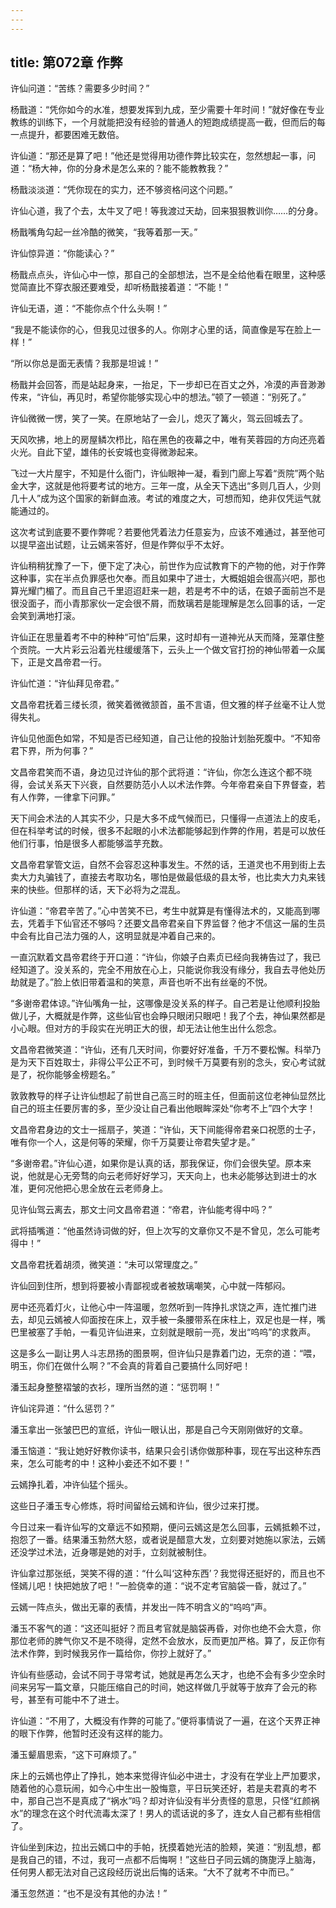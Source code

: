 ```yaml
---
---
---
```

title: 第072章 作弊
---





许仙问道：“苦练？需要多少时间？”

杨戬道：“凭你如今的水准，想要发挥到九成，至少需要十年时间！”就好像在专业教练的训练下，一个月就能把没有经验的普通人的短跑成绩提高一截，但而后的每一点提升，都要困难无数倍。

许仙道：“那还是算了吧！”他还是觉得用功德作弊比较实在，忽然想起一事，问道：“杨大神，你的分身术是怎么来的？能不能教教我？”

杨戬淡淡道：“凭你现在的实力，还不够资格问这个问题。”

许仙心道，我了个去，太牛叉了吧！等我渡过天劫，回来狠狠教训你……的分身。

杨戬嘴角勾起一丝冷酷的微笑，“我等着那一天。”

许仙惊异道：“你能读心？”

杨戬点点头，许仙心中一惊，那自己的全部想法，岂不是全给他看在眼里，这种感觉简直比不穿衣服还要难受，却听杨戬接着道：“不能！”

许仙无语，道：“不能你点个什么头啊！”

“我是不能读你的心，但我见过很多的人。你刚才心里的话，简直像是写在脸上一样！”

“所以你总是面无表情？我那是坦诚！”

杨戬并会回答，而是站起身来，一抬足，下一步却已在百丈之外，冷漠的声音渺渺传来，“许仙，再见时，希望你能够实现心中的想法。”顿了一顿道：“别死了。”

许仙微微一愣，笑了一笑。在原地站了一会儿，熄灭了篝火，驾云回城去了。

天风吹拂，地上的房屋鳞次栉比，陷在黑色的夜幕之中，唯有芙蓉园的方向还亮着火光。自此下望，雄伟的长安城也变得微渺起来。

飞过一大片屋宇，不知是什么衙门，许仙眼神一凝，看到门廊上写着“贡院”两个贴金大字，这就是他将要考试的地方。三年一度，从全天下选出“多则几百人，少则几十人”成为这个国家的新鲜血液。考试的难度之大，可想而知，绝非仅凭运气就能通过的。

这次考试到底要不要作弊呢？若要他凭着法力任意妄为，应该不难通过，甚至他可以提早盗出试题，让云嫣来答好，但是作弊似乎不太好。

许仙稍稍犹豫了一下，便下定了决心，前世作为应试教育下的产物的他，对于作弊这种事，实在半点负罪感也欠奉。而且如果中了进士，大概姐姐会很高兴吧，那也算光耀门楣了。而且自己千里迢迢赶来一趟，若是考不中的话，在娘子面前岂不是很没面子，而小青那家伙一定会很不屑，而敖璃若是能理解是怎么回事的话，一定会笑到满地打滚。

许仙正在思量着考不中的种种“可怕”后果，这时却有一道神光从天而降，笼罩住整个贡院。一大片彩云沿着光柱缓缓落下，云头上一个做文官打扮的神仙带着一众属下，正是文昌帝君一行。

许仙忙道：“许仙拜见帝君。”

文昌帝君抚着三缕长须，微笑着微微颔首，虽不言语，但文雅的样子丝毫不让人觉得失礼。

许仙见他面色如常，不知是否已经知道，自己让他的投胎计划胎死腹中。“不知帝君下界，所为何事？”

文昌帝君笑而不语，身边见过许仙的那个武将道：“许仙，你怎么连这个都不晓得，会试关系天下兴衰，自然要防范小人以术法作弊。今年帝君亲自下界督查，若有人作弊，一律拿下问罪。”

天下间会术法的人其实不少，只是大多不成气候而已，只懂得一点道法上的皮毛，但在科举考试的时候，很多不起眼的小术法都能够起到作弊的作用，若是可以放任他们行事，怕是很多人都能够滥芋充数。

文昌帝君掌管文运，自然不会容忍这种事发生。不然的话，王道灵也不用到街上去卖大力丸骗钱了，直接去考取功名，哪怕是做最低级的县太爷，也比卖大力丸来钱来的快些。但那样的话，天下必将为之混乱。

许仙道：“帝君辛苦了。”心中苦笑不已，考生中就算是有懂得法术的，又能高到哪去，凭着手下仙官还不够吗？还要文昌帝君亲自下界监督？他才不信这一届的生员中会有比自己法力强的人，这明显就是冲着自己来的。

一直沉默着文昌帝君终于开口道：“许仙，你娘子白素贞已经向我祷告过了，我已经知道了。没关系的，完全不用放在心上，只能说你我没有缘分，我自去寻他处历劫就是了。”脸上依旧带着温和的笑意，声音也听不出有丝毫的不悦。

“多谢帝君体谅。”许仙嘴角一扯，这哪像是没关系的样子。自己若是让他顺利投胎做儿子，大概就是作弊，这些仙官也会睁只眼闭只眼吧！我了个去，神仙果然都是小心眼。但对方的手段实在光明正大的很，却无法让他生出什么怨念。

文昌帝君微笑道：“许仙，还有几天时间，你要好好准备，千万不要松懈。科举乃是为天下百姓取士，非得公平公正不可，到时候千万莫要有别的念头，安心考试就是了，祝你能够金榜题名。”

敦敦教导的样子让许仙想起了前世自己高三时的班主任，但面前这位老神仙显然比自己的班主任要厉害的多，至少没让自己看出他眼眸深处“你考不上”四个大字！

文昌帝君身边的文士一摇扇子，笑道：“许仙，天下间能得帝君亲口祝愿的士子，唯有你一个人，这是何等的荣耀，你千万莫要让帝君失望才是。”

“多谢帝君。”许仙心道，如果你是认真的话，那我保证，你们会很失望。原本来说，他就是心无旁骛的向云老师好好学习，天天向上，也未必能够达到进士的水准，更何况他把心思全放在云老师身上。

见许仙驾云离去，那文士问文昌帝君道：“帝君，许仙能考得中吗？”

武将插嘴道：“他虽然诗词做的好，但上次写的文章你又不是不曾见，怎么可能考得中！”

文昌帝君抚着胡须，微笑道：“未可以常理度之。”

许仙回到住所，想到将要被小青鄙视或者被敖璃嘲笑，心中就一阵郁闷。

房中还亮着灯火，让他心中一阵温暖，忽然听到一阵挣扎求饶之声，连忙推门进去，却见云嫣被人仰面按在床上，双手被一条腰带系在床柱上，双足也是一样，嘴巴里被塞了手帕，一看见许仙进来，立刻就是眼前一亮，发出“呜呜”的求救声。

这是多么一副让男人斗志昂扬的图景啊，但许仙只是靠着门边，无奈的道：“喂，明玉，你们在做什么啊？”不会真的背着自己要搞什么同好吧！

潘玉起身整整褶皱的衣衫，理所当然的道：“惩罚啊！”

许仙诧异道：“什么惩罚？”

潘玉拿出一张皱巴巴的宣纸，许仙一眼认出，那是自己今天刚刚做好的文章。

潘玉恼道：“我让她好好教你读书，结果只会引诱你做那种事，现在写出这种东西来，怎么可能考的中！这种小妾还不如不要！”

云嫣挣扎着，冲许仙猛个摇头。

这些日子潘玉专心修炼，将时间留给云嫣和许仙，很少过来打搅。

今日过来一看许仙写的文章远不如预期，便问云嫣这是怎么回事，云嫣抵赖不过，抱怨了一番。结果潘玉勃然大怒，或者说是醋意大发，立刻要对她施以家法，云嫣还没学过术法，近身哪是她的对手，立刻就被制住。

许仙拿过那张纸，哭笑不得的道：“什么叫‘这种东西’？我觉得还挺好的，而且也不怪嫣儿吧！快把她放了吧！”一脸侥幸的道：“说不定考官脑袋一昏，就过了。”

云嫣一阵点头，做出无辜的表情，并发出一阵不明含义的“呜呜”声。

潘玉不客气的道：“这还叫挺好？而且考官就是脑袋再昏，对你也绝不会大意，你那位老师的脾气你又不是不晓得，定然不会放水，反而更加严格。算了，反正你有法术作弊，到时候我另作一篇给你，你抄上就好了。”

许仙有些感动，会试不同于寻常考试，她就是再怎么天才，也绝不会有多少空余时间来另写一篇文章，只能压缩自己的时间，她这样做几乎就等于放弃了会元的称号，甚至有可能中不了进士。

许仙道：“不用了，大概没有作弊的可能了。”便将事情说了一遍，在这个天界正神的眼下作弊，他暂时还没有这样的能力。

潘玉颦眉思索，“这下可麻烦了。”

床上的云嫣也停止了挣扎，她本来觉得许仙必中进士，才没有在学业上严加要求，随着他的心意玩闹，如今心中生出一股悔意，平日玩笑还好，若是夫君真的考不中，那自己岂不是真成了“祸水”吗？却对许仙没有半分责怪的意思，只怪“红颜祸水”的理念在这个时代流毒太深了！男人的谎话说的多了，连女人自己都有些相信了。

许仙坐到床边，拉出云嫣口中的手帕，抚摸着她光洁的脸颊，笑道：“别乱想，都是我自己的错，不过，我可一点都不后悔啊！”这些日子同云嫣的旖旎浮上脑海，任何男人都无法对自己这段经历说出后悔的话来。“大不了就考不中而已。”

潘玉忽然道：“也不是没有其他的办法！”